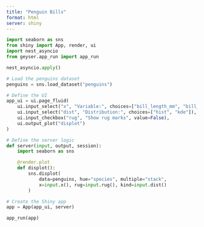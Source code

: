```yaml
---
title: "Penguin Bills"
format: html
server: shiny
---
```


```python
import seaborn as sns
from shiny import App, render, ui
import nest_asyncio
from geyser.app_run import app_run

nest_asyncio.apply()
```

```python
# Load the penguins dataset
penguins = sns.load_dataset("penguins")

# Define the UI
app_ui = ui.page_fluid(
    ui.input_select("x", "Variable:", choices=["bill_length_mm", "bill_depth_mm"]),
    ui.input_select("dist", "Distribution:", choices=["hist", "kde"]),
    ui.input_checkbox("rug", "Show rug marks", value=False),
    ui.output_plot("displot")
)

# Define the server logic
def server(input, output, session):
    import seaborn as sns

    @render.plot
    def displot():
        sns.displot(
            data=penguins, hue="species", multiple="stack",
            x=input.x(), rug=input.rug(), kind=input.dist()
        )

# Create the Shiny app
app = App(app_ui, server)

app_run(app)
```

